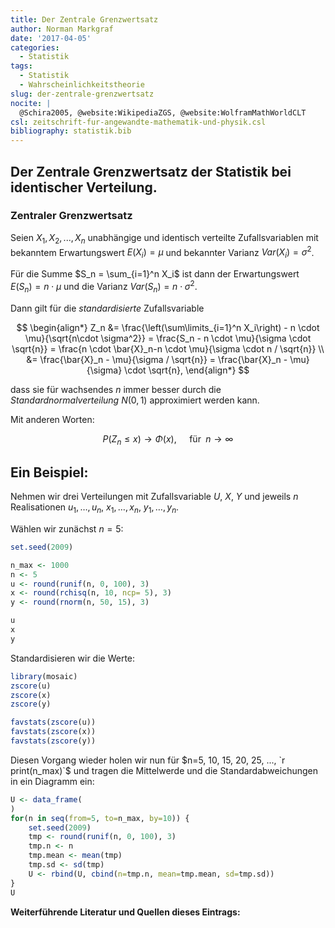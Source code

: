 ```yaml
---
title: Der Zentrale Grenzwertsatz
author: Norman Markgraf
date: '2017-04-05'
categories:
  - Statistik
tags:
  - Statistik
  - Wahrscheinlichkeitstheorie
slug: der-zentrale-grenzwertsatz
nocite: |
  @Schira2005, @website:WikipediaZGS, @website:WolframMathWorldCLT
csl: zeitschrift-fur-angewandte-mathematik-und-physik.csl
bibliography: statistik.bib
---
```


## Der **Zentrale Grenzwertsatz** der Statistik bei identischer Verteilung.


### Zentraler Grenzwertsatz

Seien $X_1, X_2, ..., X_n$ unabhängige und identisch verteilte Zufallsvariablen mit bekanntem Erwartungswert $E(X_i) = \mu$ und bekannter Varianz $Var(X_i)=\sigma^2$. 


Für die Summe $S_n = \sum_{i=1}^n X_i$ ist dann der Erwartungswert $E(S_n)= n \cdot \mu$ und die Varianz $Var(S_n)= n \cdot \sigma^2$.

Dann gilt für die *standardisierte* Zufallsvariable

$$
\begin{align*}
Z_n &= \frac{\left(\sum\limits_{i=1}^n X_i\right) - n \cdot \mu}{\sqrt{n\cdot \sigma^2}}
    = \frac{S_n - n \cdot \mu}{\sigma \cdot \sqrt{n}} 
    = \frac{n \cdot \bar{X}_n-n \cdot \mu}{\sigma \cdot n / \sqrt{n}} \\
    &= \frac{\bar{X}_n - \mu}{\sigma / \sqrt{n}} 
    = \frac{\bar{X}_n - \mu}{\sigma} \cdot \sqrt{n},
\end{align*}
$$

dass sie für wachsendes $n$ immer besser durch die *Standardnormalverteilung* $N(0, 1)$ approximiert werden kann. 

Mit anderen Worten:

$$
P(Z_n \leq x) \longrightarrow \Phi(x), \quad \text{ für }\; n \rightarrow \infty
$$

## Ein Beispiel:

Nehmen wir drei Verteilungen mit Zufallsvariable $U$, $X$, $Y$ und jeweils $n$ Realisationen $u_1,\dots, u_n$, $x_1,\dots, x_n$, $y_1,\dots, y_n$.

Wählen wir zunächst $n=5$:

```r
set.seed(2009)

n_max <- 1000
n <- 5
u <- round(runif(n, 0, 100), 3)
x <- round(rchisq(n, 10, ncp= 5), 3)
y <- round(rnorm(n, 50, 15), 3)
```

```r
u
x
y
```

Standardisieren wir die Werte:

```r
library(mosaic)
zscore(u)
zscore(x)
zscore(y)
```
```r
favstats(zscore(u))
favstats(zscore(x))
favstats(zscore(y))
```

Diesen Vorgang wieder holen wir nun für $n=5, 10, 15, 20, 25, ..., `r print(n_max)`$ und tragen die Mittelwerde und die Standardabweichungen in ein Diagramm ein:


```r
U <- data_frame(
)
for(n in seq(from=5, to=n_max, by=10)) {
    set.seed(2009)
    tmp <- round(runif(n, 0, 100), 3)
    tmp.n <- n
    tmp.mean <- mean(tmp)
    tmp.sd <- sd(tmp)
    U <- rbind(U, cbind(n=tmp.n, mean=tmp.mean, sd=tmp.sd))
}
U
```



**Weiterführende Literatur und Quellen dieses Eintrags:**
